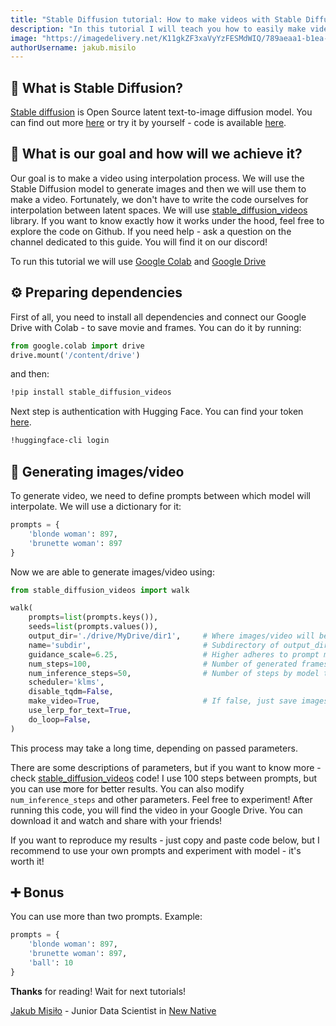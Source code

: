 ```yaml
---
title: "Stable Diffusion tutorial: How to make videos with Stable Diffusion? - Interpolation"
description: "In this tutorial I will teach you how to easily make video using interpolation process with Stable Diffusion!"
image: "https://imagedelivery.net/K11gkZF3xaVyYzFESMdWIQ/789aeaa1-b1ea-470f-ce63-681d21265f00/full"
authorUsername: jakub.misilo
---
```


## 🧐 What is Stable Diffusion?

[Stable diffusion](https://lablab.ai/tech/stability-ai/stable-diffusion) is Open Source latent text-to-image diffusion model. You can find out more [here](https://lablab.ai/tech/stability-ai/stable-diffusion) or try it by yourself - code is available [here](https://github.com/CompVis/stable-diffusion).

## 🎯 What is our goal and how will we achieve it?

Our goal is to make a video using interpolation process. We will use the Stable Diffusion model to generate images and then we will use them to make a video. Fortunately, we don't have to write the code ourselves for interpolation between latent spaces. We will use [stable_diffusion_videos](https://github.com/nateraw/stable-diffusion-videos) library. If you want to know exactly how it works under the hood, feel free to explore the code on Github. If you need help - ask a question on the channel dedicated to this guide. You will find it on our discord!

To run this tutorial we will use [Google Colab](https://colab.research.google.com/) and [Google Drive](https://www.google.com/drive/)

## ⚙️ Preparing dependencies

First of all, you need to install all dependencies and connect our Google Drive with Colab - to save movie and frames. You can do it by running:

```python
from google.colab import drive
drive.mount('/content/drive')
```

and then:

```bash
!pip install stable_diffusion_videos
```

Next step is authentication with Hugging Face. You can find your token [here](https://huggingface.co/settings/tokens).

```bash
!huggingface-cli login
```

## 🎥 Generating images/video

To generate video, we need to define prompts between which model will interpolate. We will use a dictionary for it:

```python
prompts = {
    'blonde woman': 897,
    'brunette woman': 897
}
```

Now we are able to generate images/video using:

```python
from stable_diffusion_videos import walk

walk(
    prompts=list(prompts.keys()),
    seeds=list(prompts.values()),
    output_dir='./drive/MyDrive/dir1',     # Where images/video will be saved
    name='subdir',                         # Subdirectory of output_dir where images/video will be saved
    guidance_scale=6.25,                   # Higher adheres to prompt more, lower lets model take the wheel
    num_steps=100,                         # Number of generated frames
    num_inference_steps=50,                # Number of steps by model to generate one image
    scheduler='klms',
    disable_tqdm=False,
    make_video=True,                       # If false, just save images
    use_lerp_for_text=True,
    do_loop=False,
)
```

This process may take a long time, depending on passed parameters.

There are some descriptions of parameters, but if you want to know more - check [stable_diffusion_videos](https://github.com/nateraw/stable-diffusion-videos) code! I use 100 steps between prompts, but you can use more for better results. You can also modify `num_inference_steps` and other parameters. Feel free to experiment! After running this code, you will find the video in your Google Drive. You can download it and watch and share with your friends!

If you want to reproduce my results - just copy and paste code below, but I recommend to use your own prompts and experiment with model - it's worth it!

## ➕ Bonus

You can use more than two prompts. Example: 

```python
prompts = {
    'blonde woman': 897,
    'brunette woman': 897,
    'ball': 10
}
```

**Thanks** for reading! Wait for next tutorials!

[Jakub Misiło](https://www.linkedin.com/in/jmisilo/) - Junior Data Scientist in [New Native](https://newnative.ai/ )
